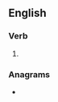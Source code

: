 ==English==

===Verb===
{{head|en|verb form}}

# {{en-third-person singular of|Mirandize}}

===Anagrams===
* {{anagrams|en|a=adeiimnrsz|Arizmendis|zemindaris}}